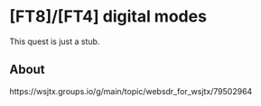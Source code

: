 # [FT8]/[FT4] digital modes {-}

::: {.callout-warning}

This quest is just a stub.

:::

## About

https://wsjtx.groups.io/g/main/topic/websdr_for_wsjtx/79502964